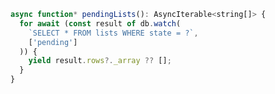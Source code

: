```javascript
async function* pendingLists(): AsyncIterable<string[]> {
  for await (const result of db.watch(
    `SELECT * FROM lists WHERE state = ?`,
    ['pending']
  )) {
    yield result.rows?._array ?? [];
  }
} 